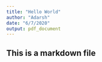 ```yaml
---
title: "Hello World"
author: "Adarsh"
date: "6/7/2020"
output: pdf_document
---
```


## This is a markdown file



